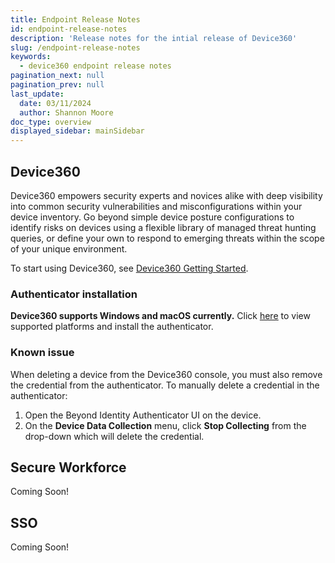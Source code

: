 ```yaml
---
title: Endpoint Release Notes
id: endpoint-release-notes
description: 'Release notes for the intial release of Device360'
slug: /endpoint-release-notes
keywords:
  - device360 endpoint release notes
pagination_next: null
pagination_prev: null
last_update:
  date: 03/11/2024
  author: Shannon Moore
doc_type: overview
displayed_sidebar: mainSidebar
---
```


## Device360

Device360 empowers security experts and novices alike with deep visibility into common security vulnerabilities and misconfigurations within your device inventory. Go beyond simple device posture configurations to identify risks on devices using a flexible library of managed threat hunting queries, or define your own to respond to emerging threats within the scope of your unique environment.

To start using Device360, see <ins>[Device360 Getting Started](/docs/device360)</ins>.

### Authenticator installation
**Device360 supports Windows and macOS currently.** Click <ins>[here](/docs/install-authenticator)</ins> to view supported platforms and install the authenticator.


### Known issue
When deleting a device from the Device360 console, you must also remove the credential from the authenticator.
To manually delete a credential in the authenticator:
1. Open the Beyond Identity Authenticator UI on the device.
2. On the **Device Data Collection** menu, click **Stop Collecting** from the drop-down which will delete the credential.

## Secure Workforce

Coming Soon!

## SSO

Coming Soon!

